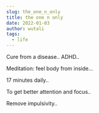 ```yaml
---
slug: the_one_n_only
title: the one n only
date: 2022-01-03
author: wutali
tags:
  - life
---
```

Cure from a disease.. ADHD..

Meditation: feel body from inside...

17 minutes daily..

To get better attention  and focus..

Remove impulsivity..